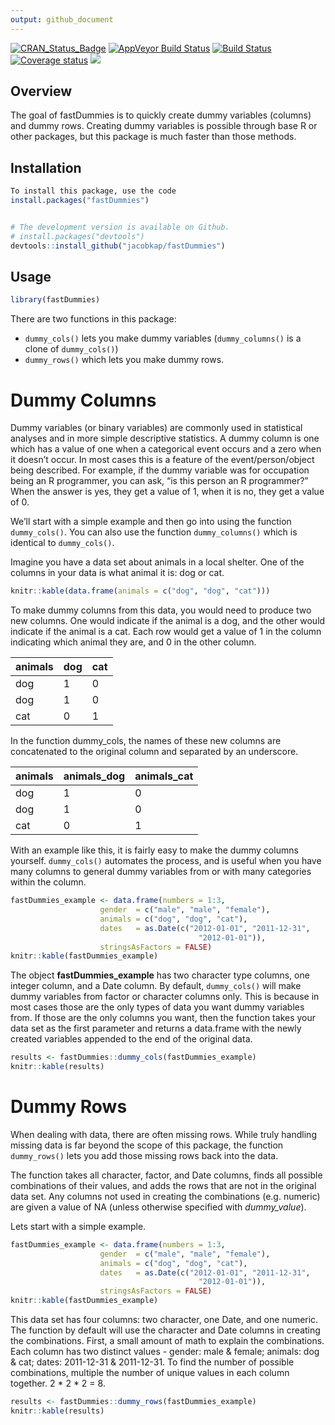 ```yaml
---
output: github_document
---
```



[![CRAN_Status_Badge](http://www.r-pkg.org/badges/version/fastDummies)](https://cran.r-project.org/package=fastDummies)
[![AppVeyor Build Status](https://ci.appveyor.com/api/projects/status/github/jacobkap/fastDummies?branch=master&svg=true)](https://ci.appveyor.com/project/jacobkap/fastDummies) 
[![Build Status](https://travis-ci.org/jacobkap/fastDummies.svg?branch=master)](https://travis-ci.org/jacobkap/fastDummies)
[![Coverage status](https://codecov.io/gh/jacobkap/fastDummies/branch/master/graph/badge.svg)](https://codecov.io/github/jacobkap/fastDummies?branch=master)
[![](https://cranlogs.r-pkg.org/badges/fastDummies)](https://cran.r-project.com/web/packages/fastDummies/index.html)

## Overview

The goal of fastDummies is to quickly create dummy variables (columns) and dummy rows. Creating dummy variables is possible through base R or other packages, but this package is much faster than those methods. 

## Installation
```r
To install this package, use the code
install.packages("fastDummies")


# The development version is available on Github.
# install.packages("devtools")
devtools::install_github("jacobkap/fastDummies")
```

## Usage

```r
library(fastDummies)
```

There are two functions in this package:

* `dummy_cols()` lets you make dummy variables (`dummy_columns()` is a clone of `dummy_cols()`)    
* `dummy_rows()` which lets you make dummy rows.

# Dummy Columns 

Dummy variables (or binary variables) are commonly used in statistical analyses and in more simple descriptive statistics. A dummy column is one which has a value of one when a categorical event occurs and a zero when it doesn't occur. In most cases this is a feature of the event/person/object being described. For example, if the dummy variable was for occupation being an R programmer, you can ask, "is this person an R programmer?" When the answer is yes, they get a value of 1, when it is no, they get a value of 0. 

We'll start with a simple example and then go into using the function `dummy_cols()`. You can also use the function `dummy_columns()` which is identical to `dummy_cols()`.

Imagine you have a data set about animals in a local shelter. One of the columns in your data is what animal it is: dog or cat. 

```r
knitr::kable(data.frame(animals = c("dog", "dog", "cat")))
```

To make dummy columns from this data, you would need to produce two new columns. One would indicate if the animal is a dog, and the other would indicate if the animal is a cat. Each row would get a value of 1 in the column indicating which animal they are, and 0 in the other column. 

animals  | dog | cat
---      | --- | ---
dog      |  1  |  0
dog      |  1  |  0
cat      |  0  |  1

In the function dummy_cols, the names of these new columns are concatenated to the original column and separated by an underscore. 

animals  | animals_dog | animals_cat
---      |     ---     | ---
dog      |      1      |  0
dog      |      1      |  0
cat      |      0      |  1

With an example like this, it is fairly easy to make the dummy columns yourself. `dummy_cols()` automates the process, and is useful when you have many columns to general dummy variables from or with many categories within the column. 

```r
fastDummies_example <- data.frame(numbers = 1:3,
                    gender  = c("male", "male", "female"),
                    animals = c("dog", "dog", "cat"),
                    dates   = as.Date(c("2012-01-01", "2011-12-31",
                                          "2012-01-01")),
                    stringsAsFactors = FALSE)
knitr::kable(fastDummies_example)
```

The object **fastDummies_example** has two character type columns, one integer column, and a Date column. By default, `dummy_cols()` will make dummy variables from factor or character columns only. This is because in most cases those are the only types of data you want dummy variables from. If those are the only columns you want, then the function takes your data set as the first parameter and returns a data.frame with the newly created variables appended to the end of the original data. 

```r
results <- fastDummies::dummy_cols(fastDummies_example)
knitr::kable(results)
```


# Dummy Rows

When dealing with data, there are often missing rows. While truly handling missing data is far beyond the scope of this package, the function `dummy_rows()` lets you add those missing rows back into the data. 

The function takes all character, factor, and Date columns, finds all possible combinations of their values, and adds the rows that are not in the original data set. Any columns not used in creating the combinations (e.g. numeric) are given a value of NA (unless otherwise specified with *dummy_value*).

Lets start with a simple example. 

```r
fastDummies_example <- data.frame(numbers = 1:3,
                    gender  = c("male", "male", "female"),
                    animals = c("dog", "dog", "cat"),
                    dates   = as.Date(c("2012-01-01", "2011-12-31",
                                          "2012-01-01")),
                    stringsAsFactors = FALSE)
knitr::kable(fastDummies_example)
```

This data set has four columns: two character, one Date, and one numeric. The function by default will use the character and Date columns in creating the combinations. First, a small amount of math to explain the combinations. Each column has two distinct values - gender: male & female; animals: dog & cat; dates: 2011-12-31 & 2011-12-31. To find the number of possible combinations, multiple the number of unique values in each column together. 2 \* 2 \* 2 = 8. 

```r
results <- fastDummies::dummy_rows(fastDummies_example)
knitr::kable(results)
```
